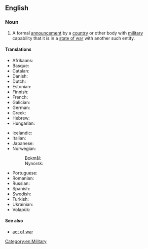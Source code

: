 ==English==

===Noun===
{{wikipedia}}
{{en-noun|declarations of war}}

# A formal [[announcement]] by a [[country]] or other body with [[military]] capability that it is in a [[state of war]] with another such entity.

====Translations====
{{trans-top|a formal announcement by an entity that it is in a state of war with another entity}}
* Afrikaans: {{t|af|oorlogsverklaring}}
* Basque: {{t|eu|gerra-deklarazio}}
* Catalan: {{t|ca|declaració de guerra |f}}
* Danish: {{t|da|krigserklæring|c}}
* Dutch: {{t+|nl|oorlogsverklaring|f}}
* Estonian: {{t|et|sõjakuulutus}}
* Finnish: {{t+|fi|sodanjulistus}}
* French: {{t+|fr|déclaration de guerre|f}}
* Galician: {{t|gl|declaración de guerra |f}}
* German: {{t+|de|Kriegserklärung|f}}
* Greek: {{t|el|κήρυξη πολέμου|f}}
* Hebrew: {{t|he|הכרזת מלחמה|tr=hakhrazát milhamá}}
* Hungarian: {{t+|hu|hadüzenet}}
{{trans-mid}}
* Icelandic: {{t|is|Stríðsyfirlýsing|f}}
* Italian: {{t|it|dichiarazione di guerra|f}}
* Japanese: {{t+|ja|宣戦布告|tr=sensen fukoku|sc=Jpan}}
* Norwegian:
*: Bokmål: {{t|nb|krigserklæring|m|f}}
*: Nynorsk: {{t|nn|krigserklæring|f}}
* Portuguese: {{t|pt|declaração de guerra |f}}
* Romanian: {{t+|ro|declarație de război}}
* Russian: {{t|ru|объявле́ние войны́|n}}
* Spanish: {{t|es|declaración de guerra|f}}
* Swedish: {{t+|sv|krigsförklaring|c}}
* Turkish: {{t|tr|harp ilâni}}
* Ukrainian: {{t|uk|оголо́шення війни́|n}}
* Volapük: {{t|vo|krigisag}}
{{trans-bottom}}

====See also====
* [[act of war]]

[[Category:en:Military]]